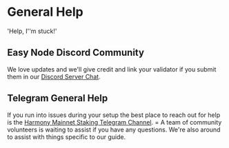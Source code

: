 # General Help
'Help, I''m stuck!'
## Easy Node Discord Community
We love updates and we'll give credit and link your validator if you submit them in our [Discord Server Chat](https://discord.gg/F4eV2WuPWc).
## Telegram General Help
If you run into issues during your setup the best place to reach out for help is the [Harmony Mainnet Staking Telegram Channel](https://t.me/PangaeaVolunteers). 
= A team of community volunteers is waiting to assist if you have any questions. We're also around to assist with things specific to our guide.
